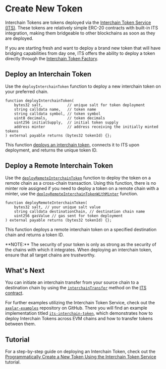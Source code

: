 
# Create New Token

Interchain Tokens are tokens deployed via the [Interchain Token Service (ITS)](https://github.com/axelarnetwork/interchain-token-service/blob/main/contracts/InterchainTokenService.sol). These tokens are relatively simple ERC-20 contracts with built-in ITS integration, making them bridgeable to other blockchains as soon as they are deployed.

If you are starting fresh and want to deploy a brand new token that will have bridging capabilities from day one, ITS offers the ability to deploy a token directly through the [Interchain Token Factory](https://github.com/axelarnetwork/interchain-token-service/blob/main/contracts/InterchainTokenFactory.sol).

## Deploy an Interchain Token

Use the `deployInterchainToken` function to deploy a new interchain token on your preferred chain.

```solidity
function deployInterchainToken(
    bytes32 salt,           // unique salt for token deployment
    string calldata name,   // token name
    string calldata symbol, // token symbol
    uint8 decimals,         // token decimals
    uint256 initialSupply,  // initial token supply
    address minter          // address receiving the initially minted tokens
) external payable returns (bytes32 tokenId) {};
```

This function [deploys an interchain token](https://github.com/axelarnetwork/interchain-token-service/blob/main/contracts/InterchainTokenFactory.sol#L133), connects it to ITS upon deployment, and returns the unique token ID.

## Deploy a Remote Interchain Token

Use the [`deployRemoteInterchainToken`](https://github.com/axelarnetwork/interchain-token-service/blob/94677f1072da127a0ee7ff5ab6784dcfe11789e8/contracts/InterchainTokenFactory.sol#L249) function to deploy the token on a remote chain as a cross-chain transaction.
Using this function, there is no minter role assigned if you need to deploy a token on a remote chain with a minter, use the [`deployRemoteInterchainTokenWithMinter`](https://github.com/axelarnetwork/interchain-token-service/blob/94677f1072da127a0ee7ff5ab6784dcfe11789e8/contracts/InterchainTokenFactory.sol#L269) function. 

```solidity
function deployRemoteInterchainToken(
    bytes32 salt, // your unique salt value
    string calldata destinationChain, // destination chain name
    uint256 gasValue // gas sent for token deployment
) external payable returns (bytes32 tokenId) {};
```

This function deploys a remote interchain token on a specified destination chain and returns a token ID.

<Callout emoji="🚨">
  **NOTE:** The security of your token is only as strong as the security of the
  chains with which it integrates. When deploying an interchain token, ensure
  that all target chains are trustworthy.
</Callout>

## What's Next

You can initiate an interchain transfer from your source chain to a destination chain by using the [`interchainTransfer`](/dev/send-tokens/interchain-tokens/interchain-transfer/) method on the [ITS contract](https://github.com/axelarnetwork/interchain-token-service/blob/main/contracts/InterchainTokenService.sol).

For further examples utilizing the Interchain Token Service, check out the [`axelar-examples`](https://github.com/axelarnetwork/axelar-examples/tree/main/examples/evm) repository on GitHub. There you will find an example implementation titled [`its-interchain-token`](https://github.com/axelarnetwork/axelar-examples/tree/main/examples/evm/its-interchain-token), which demonstrates how to deploy Interchain Tokens across EVM chains and how to transfer tokens between them.

## Tutorial

For a step-by-step guide on deploying an Interchain Token, check out the [Programmatically Create a New Token Using the Interchain Token Service](/dev/send-tokens/interchain-tokens/developer-guides/programmatically-create-a-token/) tutorial.

